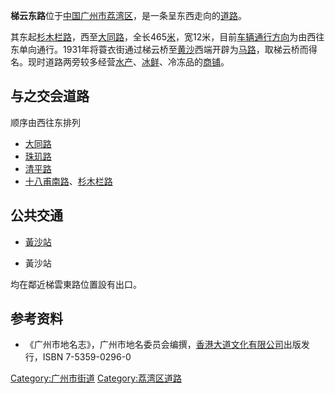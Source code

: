 '''梯云东路'''位于[[中国|中国]][[广州市|广州市]][[荔湾区|荔湾区]]，是一条呈东西走向的[[道路|道路]]。

其东起[[杉木栏路|杉木栏路]]，西至[[大同路_(廣州)|大同路]]，全长465[[米_(單位)|米]]，宽12米，目前[[车辆|车辆]][[道路通行方向|通行方向]]为由西往东单向通行。1931年将蓑衣街通过梯云桥至[[黄沙_(广州)|黄沙]]西端开辟为[[马路|马路]]，取梯云桥而得名。现时道路两旁较多经营[[水产|水产]]、[[冰鲜|冰鲜]]、冷冻品的[[商铺|商铺]]。

== 与之交会道路 ==
顺序由西往东排列
*[[大同路_(廣州)|大同路]]
*[[珠玑路|珠玑路]]
*[[清平路|清平路]]
*[[十八甫南路|十八甫南路]]、[[杉木栏路|杉木栏路]]
==公共交通==
*{{廣州地鐵路線鏈接|1|SL}}[[黃沙站|黃沙站]]
*{{廣州地鐵路線鏈接|6|SL}}黃沙站
均在鄰近梯雲東路位置設有出口。

==参考资料==
*《广州市地名志》，广州市地名委员会编撰，[[香港大道文化有限公司|香港大道文化有限公司]]出版发行，ISBN 7-5359-0296-0

{{GZ-stub}}
[[Category:广州市街道|Category:广州市街道]]
[[Category:荔湾区道路|Category:荔湾区道路]]